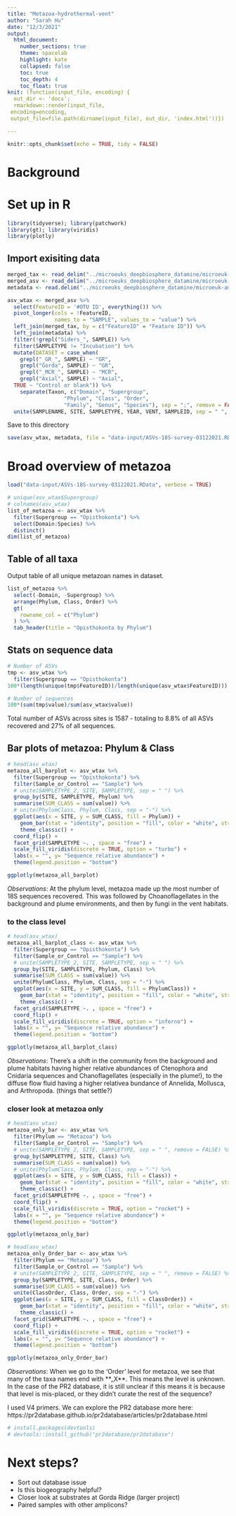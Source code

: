 ```yaml
---
title: "Metazoa-hydrothermal-vent"
author: "Sarah Hu"
date: "12/3/2021"
output: 
  html_document:
    number_sections: true
    theme: spacelab
    highlight: kate
    collapsed: false
    toc: true
    toc_depth: 4
    toc_float: true
knit: (function(input_file, encoding) {
  out_dir <- 'docs';
  rmarkdown::render(input_file,
 encoding=encoding,
 output_file=file.path(dirname(input_file), out_dir, 'index.html'))})

---
```


```r
knitr::opts_chunk$set(echo = TRUE, tidy = FALSE)
```

# Background

# Set up in R
```r
library(tidyverse); library(patchwork)
library(gt); library(viridis)
library(plotly)
```

## Import exisiting data
```r
merged_tax <- read_delim("../microeuks_deepbiosphere_datamine/microeuk-amplicon-survey/data-input/taxonomy.tsv", delim = "\t")
merged_asv <- read_delim("../microeuks_deepbiosphere_datamine/microeuk-amplicon-survey/data-input/microeuk-merged-asv-table.tsv", delim = "\t", skip = 1)
metadata <- read.delim("../microeuks_deepbiosphere_datamine/microeuk-amplicon-survey/data-input/samplelist-metadata.txt")

```
```r
asv_wtax <- merged_asv %>%
  select(FeatureID = '#OTU ID', everything()) %>%
  pivot_longer(cols = !FeatureID,
               names_to = "SAMPLE", values_to = "value") %>%
  left_join(merged_tax, by = c("FeatureID" = "Feature ID")) %>%
  left_join(metadata) %>%
  filter(!grepl("Siders_", SAMPLE)) %>% 
  filter(SAMPLETYPE != "Incubation") %>% 
  mutate(DATASET = case_when(
    grepl("_GR_", SAMPLE) ~ "GR",
    grepl("Gorda", SAMPLE) ~ "GR",
    grepl("_MCR_", SAMPLE) ~ "MCR",
    grepl("Axial", SAMPLE) ~ "Axial",
  TRUE ~ "Control or blank")) %>%
    separate(Taxon, c("Domain", "Supergroup",
                  "Phylum", "Class", "Order",
                  "Family", "Genus", "Species"), sep = ";", remove = FALSE) %>% 
  unite(SAMPLENAME, SITE, SAMPLETYPE, YEAR, VENT, SAMPLEID, sep = " ", remove = FALSE)
```
Save to this directory
```r
save(asv_wtax, metadata, file = "data-input/ASVs-18S-survey-03122021.RData")
```

# Broad overview of metazoa
```r
load("data-input/ASVs-18S-survey-03122021.RData", verbose = TRUE)
```
```r
# unique(asv_wtax$Supergroup)
# colnames(asv_wtax)
list_of_metazoa <- asv_wtax %>% 
  filter(Supergroup == "Opisthokonta") %>% 
  select(Domain:Species) %>% 
  distinct()
dim(list_of_metazoa)

```
## Table of all taxa
Output table of all unique metazoan names in dataset. 
```r
list_of_metazoa %>% 
  select(-Domain, -Supergroup) %>% 
  arrange(Phylum, Class, Order) %>% 
  gt(
    rowname_col = c("Phylum")
  ) %>% 
  tab_header(title = "Opisthokonta by Phylum")
```

## Stats on sequence data 
```r
# Number of ASVs
tmp <- asv_wtax %>% 
  filter(Supergroup == "Opisthokonta")
100*(length(unique(tmp$FeatureID))/length(unique(asv_wtax$FeatureID)))

# Number of sequences
100*(sum(tmp$value)/sum(asv_wtax$value))
```
Total number of ASVs across sites is 1587 - totaling to 8.8% of all ASVs recovered and 27% of all sequences.

## Bar plots of metazoa: Phylum & Class

```r
# head(asv_wtax)
metazoa_all_barplot <- asv_wtax %>% 
  filter(Supergroup == "Opisthokonta") %>%
  filter(Sample_or_Control == "Sample") %>% 
  # unite(SAMPLETYPE_2, SITE, SAMPLETYPE, sep = " ") %>% 
  group_by(SITE, SAMPLETYPE, Phylum) %>% 
  summarise(SUM_CLASS = sum(value)) %>% 
  # unite(PhylumClass, Phylum, Class, sep = "-") %>% 
  ggplot(aes(x = SITE, y = SUM_CLASS, fill = Phylum)) +
    geom_bar(stat = "identity", position = "fill", color = "white", stroke = 0.1) +
    theme_classic() +
  coord_flip() +
  facet_grid(SAMPLETYPE ~. , space = "free") +
  scale_fill_viridis(discrete = TRUE, option = "turbo") +
  labs(x = "", y= "Sequence relative abundance") +
  theme(legend.position = "bottom")

ggplotly(metazoa_all_barplot)
```
_Observations_: At the phylum level, metazoa made up the most number of 18S sequences recovered. This was followed by Choanoflagellates in the background and plume environments, and then by fungi in the vent habitats.

### to the class level
```r
# head(asv_wtax)
metazoa_all_barplot_class <- asv_wtax %>% 
  filter(Supergroup == "Opisthokonta") %>%
  filter(Sample_or_Control == "Sample") %>% 
  # unite(SAMPLETYPE_2, SITE, SAMPLETYPE, sep = " ") %>% 
  group_by(SITE, SAMPLETYPE, Phylum, Class) %>% 
  summarise(SUM_CLASS = sum(value)) %>% 
  unite(PhylumClass, Phylum, Class, sep = "-") %>% 
  ggplot(aes(x = SITE, y = SUM_CLASS, fill = PhylumClass)) +
    geom_bar(stat = "identity", position = "fill", color = "white", stroke = 0.1) +
    theme_classic() +
  facet_grid(SAMPLETYPE ~. , space = "free") +
  coord_flip() +
  scale_fill_viridis(discrete = TRUE, option = "inferno") +
  labs(x = "", y= "Sequence relative abundance") +
  theme(legend.position = "bottom")

ggplotly(metazoa_all_barplot_class)
```

_Observations_: There's a shift in the community from the background and plume habitats having higher relative abundances of Ctenophora and Cnidaria sequences and Chanoflagellates (especially in the plume!), to the diffuse flow fluid having a higher relativea bundance of Annelida, Mollusca, and Arthropoda. (things that settle?)

### closer look at metazoa only
```r
# head(asv_wtax)
metazoa_only_bar <- asv_wtax %>% 
  filter(Phylum == "Metazoa") %>%
  filter(Sample_or_Control == "Sample") %>% 
  # unite(SAMPLETYPE_2, SITE, SAMPLETYPE, sep = " ", remove = FALSE) %>% 
  group_by(SAMPLETYPE, SITE, Class) %>% 
  summarise(SUM_CLASS = sum(value)) %>% 
  # unite(PhylumClass, Phylum, Class, sep = "-") %>% 
  ggplot(aes(x = SITE, y = SUM_CLASS, fill = Class)) +
    geom_bar(stat = "identity", position = "fill", color = "white", stroke = 0.1) +
    theme_classic() +
  facet_grid(SAMPLETYPE ~. , space = "free") +
  coord_flip() +
  scale_fill_viridis(discrete = TRUE, option = "rocket") +
  labs(x = "", y= "Sequence relative abundance") +
  theme(legend.position = "bottom")

ggplotly(metazoa_only_bar)
```


```r
# head(asv_wtax)
metazoa_only_Order_bar <- asv_wtax %>% 
  filter(Phylum == "Metazoa") %>%
  filter(Sample_or_Control == "Sample") %>% 
  # unite(SAMPLETYPE_2, SITE, SAMPLETYPE, sep = " ", remove = FALSE) %>% 
  group_by(SAMPLETYPE, SITE, Class, Order) %>% 
  summarise(SUM_CLASS = sum(value)) %>% 
  unite(ClassOrder, Class, Order, sep = "-") %>%
  ggplot(aes(x = SITE, y = SUM_CLASS, fill = ClassOrder)) +
    geom_bar(stat = "identity", position = "fill", color = "white", stroke = 0.1) +
    theme_classic() +
  facet_grid(SAMPLETYPE ~. , space = "free") +
  coord_flip() +
  scale_fill_viridis(discrete = TRUE, option = "rocket") +
  labs(x = "", y= "Sequence relative abundance") +
  theme(legend.position = "bottom")

ggplotly(metazoa_only_Order_bar)
```
_Observations_: When we go to the 'Order' level for metazoa, we see that many of the taxa names end with **_X**. This means the level is unknown. In the case of the PR2 database, it is still unclear if this means it is because that level is mis-placed, or they didn't curate the rest of the sequence?


I used V4 primers. We can explore the PR2 database more here: https://pr2database.github.io/pr2database/articles/pr2database.html
```r
# install.packages(devtools)
# devtools::install_github("pr2database/pr2database")
```


# Next steps?
* Sort out database issue
* Is this biogeography helpful?
* Closer look at substrates at Gorda Ridge (larger project)
* Paired samples with other amplicons?
